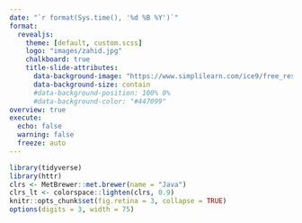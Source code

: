 ```yaml
---
date: "`r format(Sys.time(), '%d %B %Y')`"
format:
  revealjs:
    theme: [default, custom.scss]
    logo: "images/zahid.jpg"
    chalkboard: true
    title-slide-attributes: 
      data-background-image: "https://www.simplilearn.com/ice9/free_resources_article_thumb/Data-Science-vs.-Big-Data-vs.jpg"
      data-background-size: contain
      #data-background-position: 100% 0%
      #data-background-color: "#447099"
overview: true
execute:
  echo: false
  warning: false
  freeze: auto
---
```


```r
library(tidyverse)
library(httr)
clrs <- MetBrewer::met.brewer(name = "Java")
clrs_lt <- colorspace::lighten(clrs, 0.9)
knitr::opts_chunk$set(fig.retina = 3, collapse = TRUE)
options(digits = 3, width = 75)
```

## {background-color="black" background-image="https://thumbs.gfycat.com/LastingGleamingBadger-size_restricted.gif" background-size="300px" background-repeat="repeat"}

